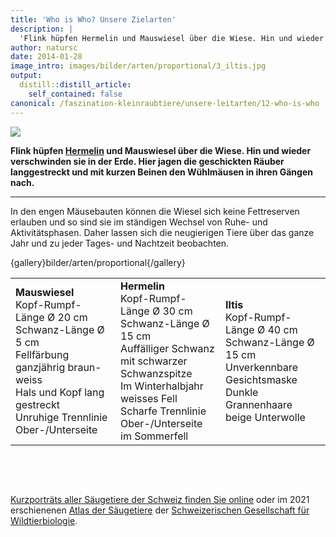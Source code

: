 ```yaml
---
title: 'Who is Who? Unsere Zielarten'
description: |
  'Flink hüpfen Hermelin und Mauswiesel über die Wiese. Hin und wieder verschwinden sie in der Erde. Hier jagen die geschickten Räuber langgestreckt und mit kurzen Beinen den Wühlmäusen in ihren Gängen nach.'
author: natursc
date: 2014-01-28
image_intro: images/bilder/arten/proportional/3_iltis.jpg
output:
  distill::distill_article:
    self_contained: false
canonical: /faszination-kleinraubtiere/unsere-leitarten/12-who-is-who
---
```


![](images/bilder/arten/proportional/3_iltis.jpg) <!--image_intro-->

**Flink hüpfen
[Hermelin](https://www.blick.ch/storytelling/2018/hermelin/) und
Mauswiesel über die Wiese. Hin und wieder verschwinden sie in der Erde.
Hier jagen die geschickten Räuber langgestreckt und mit kurzen Beinen
den Wühlmäusen in ihren Gängen nach.**

------------------------------------------------------------------------

In den engen Mäusebauten können die Wiesel sich keine Fettreserven
erlauben und so sind sie im ständigen Wechsel von Ruhe- und
Aktivitätsphasen. Daher lassen sich die neugierigen Tiere über das ganze
Jahr und zu jeder Tages- und Nachtzeit beobachten.

{gallery}bilder/arten/proportional{/gallery}

<table>
<colgroup>
<col style="width: 33%" />
<col style="width: 33%" />
<col style="width: 33%" />
</colgroup>
<tbody>
<tr class="odd">
<td><strong>Mauswiesel</strong><br />
Kopf-Rumpf-Länge Ø 20 cm<br />
Schwanz-Länge Ø 5 cm<br />
Fellfärbung ganzjährig braun-weiss<br />
Hals und Kopf lang gestreckt<br />
Unruhige Trennlinie Ober-/Unterseite</td>
<td><strong>Hermelin</strong><br />
Kopf-Rumpf-Länge Ø 30 cm<br />
Schwanz-Länge Ø 15 cm<br />
Auffälliger Schwanz mit schwarzer Schwanzspitze<br />
Im Winterhalbjahr weisses Fell<br />
Scharfe Trennlinie Ober-/Unterseite im Sommerfell</td>
<td><strong>Iltis</strong><br />
Kopf-Rumpf-Länge Ø 40 cm<br />
Schwanz-Länge Ø 15 cm<br />
Unverkennbare Gesichtsmaske<br />
Dunkle Grannenhaare<br />
beige Unterwolle</td>
</tr>
</tbody>
</table>

 

 

[Kurzporträts aller Säugetiere der Schweiz finden Sie
online](https://apps.wildtier.ch/mammals/) oder im 2021 erschienenen
[Atlas der
Säugetiere](https://www.haupt.ch/buecher/natur-garten/atlas-der-saeugetiere-schweiz-und-liechtenstein.html)
der [Schweizerischen Gesellschaft für
Wildtierbiologie](https://mitglied.scnat.ch/sgw-ssbf). 

 

 

 

<!--http://wieselundco.ch/faszination-kleinraubtiere/unsere-leitarten/12-who-is-who-->
